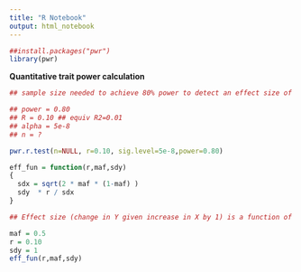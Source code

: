 ```yaml
---
title: "R Notebook"
output: html_notebook
---
```


```r
##install.packages("pwr")
library(pwr)

```


**Quantitative trait power calculation**
```r

## sample size needed to achieve 80% power to detect an effect size of R^2 = 0.01 at a genomewide signficance level \alpha = 5e-8

## power = 0.80
## R = 0.10 ## equiv R2=0.01
## alpha = 5e-8
## n = ?

pwr.r.test(n=NULL, r=0.10, sig.level=5e-8,power=0.80)

eff_fun = function(r,maf,sdy)
{
  sdx = sqrt(2 * maf * (1-maf) )
  sdy  * r / sdx
}

## Effect size (change in Y given increase in X by 1) is a function of minor allele frequency

maf = 0.5
r = 0.10
sdy = 1
eff_fun(r,maf,sdy)

```

